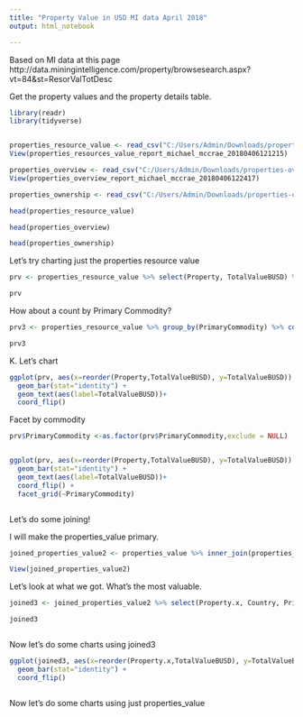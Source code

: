 ```yaml
---
title: "Property Value in USD MI data April 2018"
output: html_notebook

---
```


Based on MI data at this page http://data.miningintelligence.com/property/browsesearch.aspx?vt=84&st=ResorValTotDesc

Get the property values and the property details table. 


 
```r

library(readr)
library(tidyverse)


properties_resource_value <- read_csv("C:/Users/Admin/Downloads/properties-resources value-report-michael-mccrae-20180406121215.csv")
View(properties_resources_value_report_michael_mccrae_20180406121215)

properties_overview <- read_csv("C:/Users/Admin/Downloads/properties-overview-report-michael-mccrae-20180406193139.csv")
View(properties_overview_report_michael_mccrae_20180406122417)

properties_ownership <- read_csv("C:/Users/Admin/Downloads/properties-ownership-report-michael-mccrae-20180406193302.csv")

head(properties_resource_value)

head(properties_overview)

head(properties_ownership)

```
 
 Let's try charting just the properties resource value
 
 
```r

prv <- properties_resource_value %>% select(Property, TotalValueBUSD) %>% filter(TotalValueBUSD>20000) %>% arrange(desc(TotalValueBUSD))

prv


```


How about a count by Primary Commodity? 

```r

prv3 <- properties_resource_value %>% group_by(PrimaryCommodity) %>% count()

prv3


```





K. Let's chart

```r

ggplot(prv, aes(x=reorder(Property,TotalValueBUSD), y=TotalValueBUSD)) +
  geom_bar(stat="identity") +
  geom_text(aes(label=TotalValueBUSD))+
  coord_flip() 


```


Facet by commodity

```r

prv$PrimaryCommodity <-as.factor(prv$PrimaryCommodity,exclude = NULL)


ggplot(prv, aes(x=reorder(Property,TotalValueBUSD), y=TotalValueBUSD)) +
  geom_bar(stat="identity") +
  geom_text(aes(label=TotalValueBUSD))+
  coord_flip() +
  facet_grid(~PrimaryCommodity)



```







Let's do some joining!

I will make the properties_value primary. 


```r

joined_properties_value2 <- properties_value %>% inner_join(properties_overview, by="PropertyID")

View(joined_properties_value2)

```


Let's look at what we got. What's the most valuable. 

```r

joined3 <- joined_properties_value2 %>% select(Property.x, Country, PrimaryCommodity, ActivityStatus, TotalValueBUSD) %>% filter(ActivityStatus=="Feasibility") %>% filter(TotalValueBUSD>2000) %>% arrange(desc(TotalValueBUSD))

joined3



```


Now let's do some charts using joined3

```r

ggplot(joined3, aes(x=reorder(Property.x,TotalValueBUSD), y=TotalValueBUSD, fill=PrimaryCommodity)) +
  geom_bar(stat="identity") +
  coord_flip()



```



Now let's do some charts using just properties_value



